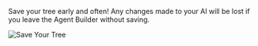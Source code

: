 Save your tree early and often! Any changes made to your AI will be lost if you leave the Agent Builder without saving.

![Save Your Tree](./img/save-tree.png)